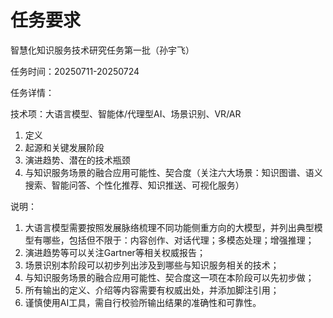# 任务要求

智慧化知识服务技术研究任务第一批（孙宇飞）

任务时间：20250711-20250724

任务详情：

技术项：大语言模型、智能体/代理型AI、场景识别、VR/AR

1.	定义
2.	起源和关键发展阶段
3.	演进趋势、潜在的技术瓶颈
4.	与知识服务场景的融合应用可能性、契合度（关注六大场景：知识图谱、语义搜索、智能问答、个性化推荐、知识推送、可视化服务）

说明：

1.	大语言模型需要按照发展脉络梳理不同功能侧重方向的大模型，并列出典型模型有哪些，包括但不限于：内容创作、对话代理；多模态处理；增强推理；
2.	演进趋势等可以关注Gartner等相关权威报告；
3.	场景识别本阶段可以初步列出涉及到哪些与知识服务相关的技术；
4.	与知识服务场景的融合应用可能性、契合度这一项在本阶段可以先初步做；
5.	所有输出的定义、介绍等内容需要有权威出处，并添加脚注引用；
6.	谨慎使用AI工具，需自行校验所输出结果的准确性和可靠性。
